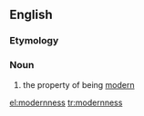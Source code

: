 ==English==

===Etymology===
{{suffix|modern|ness}}

===Noun===
{{en-noun|-}}

# the property of being [[modern]]

[[el:modernness]]
[[tr:modernness]]